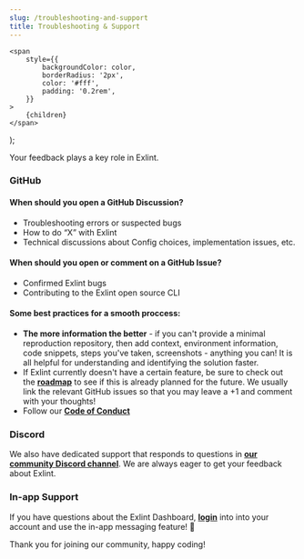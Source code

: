 ```yaml
---
slug: /troubleshooting-and-support
title: Troubleshooting & Support
---
```


	<span
		style={{
			backgroundColor: color,
			borderRadius: '2px',
			color: '#fff',
			padding: '0.2rem',
		}}
	>
		{children}
	</span>
);

Your feedback plays a key role in Exlint.

### <Highlight color="#171515">GitHub</Highlight>

#### When should you open a GitHub Discussion?

-   Troubleshooting errors or suspected bugs
-   How to do “X” with Exlint
-   Technical discussions about Config choices, implementation issues, etc.

#### When should you open or comment on a GitHub Issue?

-   Confirmed Exlint bugs
-   Contributing to the Exlint open source CLI

#### Some best practices for a smooth proccess:

-   **The more information the better** - if you can't provide a minimal reproduction repository, then add context,
    environment information, code snippets, steps you've taken, screenshots - anything you can!
    It is all helpful for understanding and identifying the solution faster.
-   If Exlint currently doesn't have a certain feature, be sure to check out the [**roadmap**](https://exlint.notion.site) to see if this is
    already planned for the future. We usually link the relevant GitHub issues so that you may leave a +1
    and comment with your thoughts!
-   Follow our [**Code of Conduct**](https://github.com/exlint/cli/loremipsum)

### <Highlight color="#5865F2">Discord</Highlight>

We also have dedicated support that responds to questions in [**our community Discord channel**](https://discord.com/invite/sqtbwvgzek).
We are always eager to get your feedback about Exlint.

### <Highlight color="#4292F5">In-app Support</Highlight>

If you have questions about the Exlint Dashboard, [**login**](https://app.exlint.io) into into your account and use the in-app messaging feature! 🙏

Thank you for joining our community, happy coding!

